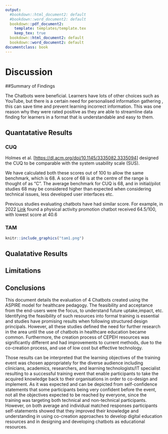 ```yaml
---
output:
  #bookdown::html_document2: default
  #bookdown::word_document2: default
  bookdown::pdf_document2:
    template: templates/template.tex
    keep_tex: true
  bookdown::html_document2: default
  bookdown::word_document2: default
documentclass: book
---
```


# Discussion {#Discussion}

\minitoc <!-- this will include a mini table of contents-->

##Summary of Findings

The Chatbots were beneficial. Learners have lots of other choices such as YouTube, but there is a certain need for personalised information gathering , this can save time and prevent learning incorrect information. This was one reason why they were rated positive as they are able to streamline data finding for learners in a format that is understandable and easy to them.

## Quantatative Results

### CUQ

Holmes et al. [<https://dl.acm.org/doi/10.1145/3335082.3335094>] designed the CUQ to be comparable with the system usability scale (SUS).

We have calculated both these scores out of 100 to allow the same benchmark, which is 68.
A score of 68 is at the centre of the range is thought of as "C".
The average benchmark for CUQ is 68, and in initial/pilot studies 68 may be considered higher than expected when considering technical issues, less developed user interfaces etc.

Previous studies evaluating chatbots have had similar score.
For example, in 2022 [Link](a%3C%20href= "https://pubmed.ncbi.nlm.nih.gov/35629252/") found a physical activity promotion chatbot received 64.5/100, with lowest score at 40.6  


### TAM








```r

knitr::include_graphics("tam1.png")
```

## Qualatative Results



## Limitations



## Conclusions

This document details the evaluation of 4 Chatbots created using the ASPIRE model for healthcare pedagogy. The feasibility and acceptance from the end-users were the focus, to understand future uptake,impact, etc. Identifying the feasibility of such resources into formal training is essential and studies have promising results when following structured design principals. However, all these studies defined the need for further research in the area until the use of chatbots in healthcare education became common. Furthermore, the creation process of CEPEH resources was significantly different and had improvements to current methods, due to the co-creation process, and use of low cost but effective technology.

Those results can be interpreted that the learning objectives of the training event was chosen appropriately for the diverse audience including clinicians, academics, researchers, and learning technologists/IT specialist resulting to a successful training event that enable participants to take the acquired knowledge back to their organisations in order to co-design and implement.
As it was expected and can be depicted from self-confidence statements that some participants being very confident before the event, not all the objectives expected to be reached by everyone, since the training was targeting both technical and non-technical participants.
However, on both average and individual matched responses participants self-statements showed that they improved their knowledge and understanding in using co-creation approaches to develop digital education resources and in designing and developing chatbots as educational resources.
